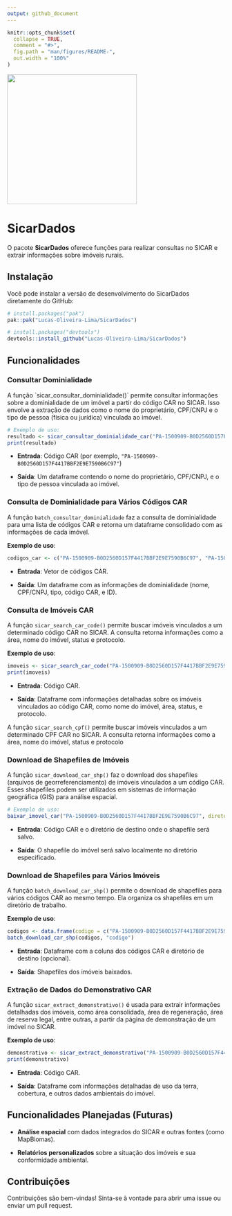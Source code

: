 ```yaml
---
output: github_document
---
```


<!-- README.md is generated from README.Rmd. Please edit that file -->

```r
knitr::opts_chunk$set(
  collapse = TRUE,
  comment = "#>",
  fig.path = "man/figures/README-",
  out.width = "100%"
)
```

[![](images/logo_sicardados-rpackage.png){width="300"}](https://github.com/Lucas-Oliveira-Lima/SicarDados)

# SicarDados

<!-- badges: start -->

<!-- badges: end -->

O pacote **SicarDados** oferece funções para realizar consultas no SICAR e extrair informações sobre imóveis rurais.

## Instalação

Você pode instalar a versão de desenvolvimento do SicarDados diretamente do GitHub:

``` r
# install.packages("pak")
pak::pak("Lucas-Oliveira-Lima/SicarDados")

# install.packages("devtools")
devtools::install_github("Lucas-Oliveira-Lima/SicarDados")
```

## Funcionalidades

### Consultar Dominialidade

A função \`sicar_consultar_dominialidade()\` permite consultar informações sobre a dominialidade de um imóvel a partir do código CAR no SICAR. Isso envolve a extração de dados como o nome do proprietário, CPF/CNPJ e o tipo de pessoa (física ou jurídica) vinculada ao imóvel.

``` r
# Exemplo de uso:
resultado <- sicar_consultar_dominialidade_car("PA-1500909-B0D2560D157F4417BBF2E9E7590B6C97")
print(resultado)
```

-   **Entrada**: Código CAR (por exemplo, `"PA-1500909-B0D2560D157F4417BBF2E9E7590B6C97"`)

-   **Saída**: Um dataframe contendo o nome do proprietário, CPF/CNPJ, e o tipo de pessoa vinculada ao imóvel.

### **Consulta de Dominialidade para Vários Códigos CAR**

A função `batch_consultar_dominialidade` faz a consulta de dominialidade para uma lista de códigos CAR e retorna um dataframe consolidado com as informações de cada imóvel.

**Exemplo de uso**:

``` r
codigos_car <- c("PA-1500909-B0D2560D157F4417BBF2E9E7590B6C97", "PA-1500107-E3F4583FFFBF4A9B9DAA5967D4045B70") resultado <- batch_consultar_dominialidade(codigos_car) print(resultado)
```

-   **Entrada**: Vetor de códigos CAR.

-   **Saída**: Um dataframe com as informações de dominialidade (nome, CPF/CNPJ, tipo, código CAR, e ID).

### **Consulta de Imóveis CAR**

A função `sicar_search_car_code()` permite buscar imóveis vinculados a um determinado código CAR no SICAR. A consulta retorna informações como a área, nome do imóvel, status e protocolo.

**Exemplo de uso**:

``` r
imoveis <- sicar_search_car_code("PA-1500909-B0D2560D157F4417BBF2E9E7590B6C97")
print(imoveis)
```

-   **Entrada**: Código CAR.

-   **Saída**: Dataframe com informações detalhadas sobre os imóveis vinculados ao código CAR, como nome do imóvel, área, status, e protocolo.

A função `sicar_search_cpf()` permite buscar imóveis vinculados a um determinado CPF CAR no SICAR. A consulta retorna informações como a área, nome do imóvel, status e protocolo

### **Download de Shapefiles de Imóveis**

A função `sicar_download_car_shp()` faz o download dos shapefiles (arquivos de georreferenciamento) de imóveis vinculados a um código CAR. Esses shapefiles podem ser utilizados em sistemas de informação geográfica (GIS) para análise espacial.

``` r
# Exemplo de uso:
baixar_imovel_car("PA-1500909-B0D2560D157F4417BBF2E9E7590B6C97", diretorio_destino = "data/shapefiles/")
```

-   **Entrada**: Código CAR e o diretório de destino onde o shapefile será salvo.

-   **Saída**: O shapefile do imóvel será salvo localmente no diretório especificado.

### **Download de Shapefiles para Vários Imóveis**

A função `batch_download_car_shp()` permite o download de shapefiles para vários códigos CAR ao mesmo tempo. Ela organiza os shapefiles em um diretório de trabalho.

**Exemplo de uso**:

``` r
codigos <- data.frame(codigo = c("PA-1500909-B0D2560D157F4417BBF2E9E7590B6C97", "PA-1500107-E3F4583FFFBF4A9B9DAA5967D4045B70"))
batch_download_car_shp(codigos, "codigo")
```

-   **Entrada**: Dataframe com a coluna dos códigos CAR e diretório de destino (opcional).

-   **Saída**: Shapefiles dos imóveis baixados.

### **Extração de Dados do Demonstrativo CAR**

A função `sicar_extract_demonstrativo()` é usada para extrair informações detalhadas dos imóveis, como área consolidada, área de regeneração, área de reserva legal, entre outras, a partir da página de demonstração de um imóvel no SICAR.

**Exemplo de uso**:

``` r
demonstrativo <- sicar_extract_demonstrativo("PA-1500909-B0D2560D157F4417BBF2E9E7590B6C97")
print(demonstrativo)
```

-   **Entrada**: Código CAR.

-   **Saída**: Dataframe com informações detalhadas de uso da terra, cobertura, e outros dados ambientais do imóvel.

## Funcionalidades Planejadas (Futuras)

-   **Análise espacial** com dados integrados do SICAR e outras fontes (como MapBiomas).

-   **Relatórios personalizados** sobre a situação dos imóveis e sua conformidade ambiental.

## Contribuições

Contribuições são bem-vindas! Sinta-se à vontade para abrir uma issue ou enviar um pull request.

